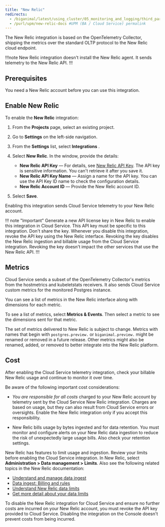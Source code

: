 ```yaml
---
title: "New Relic"
redirects:
  - /biganimal/latest/using_cluster/05_monitoring_and_logging/third_party_integrations/newrelic/ #generated for BigAnimal URL path removal branch
  - /purl/upm/new-relic-docs #UPM (BA / Cloud Service) permalink
---
```


The New Relic integration is based on the OpenTelemetry Collector, shipping the metrics over the standard OLTP protocol to the New Relic cloud endpoint.

!!!note
New Relic integration doesn't install the New Relic agent. It sends telemetry to the New Relic API.
!!!

## Prerequisites

You need a New Relic account before you can use this integration.

## Enable New Relic

To enable the **New Relic** integration: 

1. From the **Projects** page, select an existing project.
2. Go to **Settings** on the left-side navigation.
3. From the **Settings** list, select **Integrations** .
4. Select **New Relic**. In the window, provide the details: 
   - **New Relic API Key** &mdash; For details, see [New Relic API Key](https://docs.newrelic.com/docs/apis/intro-apis/new-relic-api-keys/). The API key is sensitive information. You can't retrieve it after you save it.
   - **New Relic API Key Name** &mdash; Assign a name for the API key. You can use the API Key ID name to check the configuration details.
   - **New Relic Account ID** &mdash; Provide the New Relic account ID.
   
5. Select **Save**.

Enabling this integration sends Cloud Service telemetry to your New Relic account.

!!! note "Important"
Generate a new API license key in New Relic to enable this integration in Cloud Service. This API key must be specific to this integration. Don't share the key. Whenever you disable this integration, revoke the API key using the New Relic interface. Revoking the key disables the New Relic ingestion and billable usage from the Cloud Service integration. Revoking the key doesn't impact the other services that use the New Relic API.
!!!

## Metrics

Cloud Service sends a subset of the OpenTelemetry Collector's metrics from the hostmetrics and kubeletstats receivers. It also sends Cloud Service custom metrics for the monitored Postgres instance.

You can see a list of metrics in the New Relic interface along with dimensions for each metric. 

To see a list of metrics, select **Metrics & Events**. Then select a metric to see the dimensions sent for that metric. 

The set of metrics delivered to New Relic is subject to change. Metrics with names that begin with `postgres.preview.` or `biganimal.preview.` might be renamed or removed in a future release. Other metrics might also be renamed, added, or removed to better integrate into the New Relic platform.

## Cost

After enabling the Cloud Service telemetry integration, check your billable New Relic usage and continue to monitor it over time.

Be aware of the following important cost considerations:

* *You are responsible for all costs* charged to your New Relic account by telemetry sent by the Cloud Service New Relic integration. Charges are based on usage, but they can also result from Cloud Service errors or oversights. Enable the New Relic integration only if you accept this responsibility.

* New Relic bills usage by bytes ingested and for data retention. You must monitor and configure alerts on your New Relic data ingestion to reduce the risk of unexpectedly large usage bills. Also check your retention settings. 

New Relic has features to limit usage and ingestion. Review your limits before enabling the Cloud Service integration. In New Relic, select **Administration > Data management > Limits**. Also see the following related topics in the New Relic documentation:

* [Understand and manage data ingest](https://docs.newrelic.com/docs/data-apis/manage-data/manage-data-coming-new-relic/)
* [Data ingest: Billing and rules](https://docs.newrelic.com/docs/accounts/accounts-billing/new-relic-one-pricing-billing/data-ingest-billing/)
* [Understand New Relic data limits](https://docs.newrelic.com/docs/data-apis/manage-data/view-system-limits/)
* [Get more detail about your data limits](https://docs.newrelic.com/docs/data-apis/manage-data/query-limits/)

To disable the New Relic integration for Cloud Service and ensure no further costs are incurred on your New Relic account, you must revoke the API key provided to Cloud Service. Disabling the integration on the Console doesn't prevent costs from being incurred.
